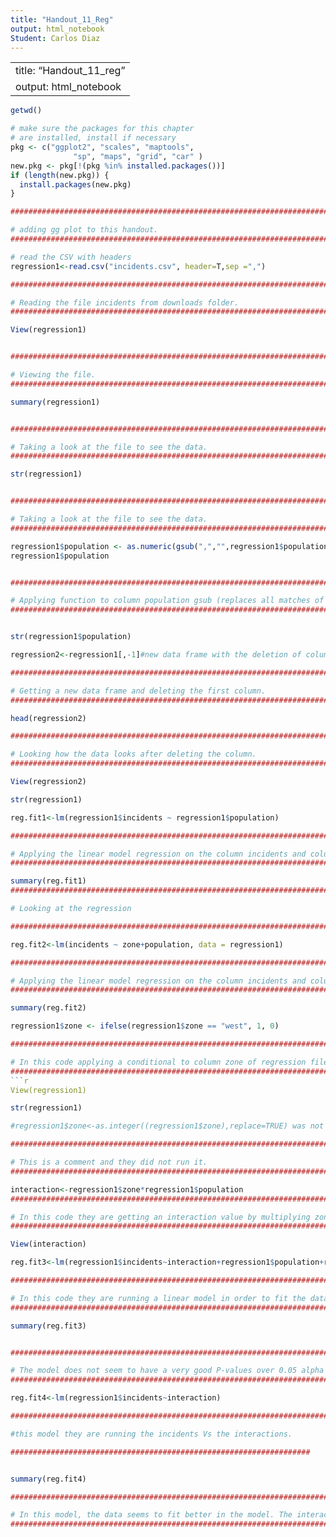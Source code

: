 ---
title: "Handout_11_Reg"
output: html_notebook
Student: Carlos Diaz
---

---
title: "Handout_11_reg"
output: html_notebook
---




```{r}
getwd()
```



```{r}
# make sure the packages for this chapter
# are installed, install if necessary
pkg <- c("ggplot2", "scales", "maptools",
              "sp", "maps", "grid", "car" )
new.pkg <- pkg[!(pkg %in% installed.packages())]
if (length(new.pkg)) {
  install.packages(new.pkg)  
}

#############################################################################

# adding gg plot to this handout. 
#############################################################################
```



```{r}
# read the CSV with headers
regression1<-read.csv("incidents.csv", header=T,sep =",")

#############################################################################

# Reading the file incidents from downloads folder. 
#############################################################################

```



```{r}
View(regression1)


#############################################################################

# Viewing the file. 
#############################################################################

```



```{r}
summary(regression1)


#############################################################################

# Taking a look at the file to see the data.  
#############################################################################

```


```{r}
str(regression1)


#############################################################################

# Taking a look at the file to see the data.  
#############################################################################
```


```{r}
regression1$population <- as.numeric(gsub(",","",regression1$population))
regression1$population


#############################################################################

# Applying function to column population gsub (replaces all matches of a string, if the parameter is a string vector, returns a string vector of the same length and with the same attributes (after possible coercion to character) and saving it in a variable.  
#############################################################################



```

```{r}
str(regression1$population)
```


```{r}
regression2<-regression1[,-1]#new data frame with the deletion of column 1 

#############################################################################

# Getting a new data frame and deleting the first column. 
#############################################################################

```



```{r}
head(regression2)

#############################################################################

# Looking how the data looks after deleting the column. 
#############################################################################

```

```{r}
View(regression2)
```



```{r}
str(regression1)
```



```{r}
reg.fit1<-lm(regression1$incidents ~ regression1$population)

#############################################################################

# Applying the linear model regression on the column incidents and column population 
#############################################################################
```





```{r}
summary(reg.fit1)
#############################################################################

# Looking at the regression 

#############################################################################
```


```{r}
reg.fit2<-lm(incidents ~ zone+population, data = regression1)

#############################################################################

# Applying the linear model regression on the column incidents and columns population and zone and saving it on variable reg.fit2. 
#############################################################################

```



```{r}
summary(reg.fit2)
```



```{r}
regression1$zone <- ifelse(regression1$zone == "west", 1, 0)

#############################################################################

# In this code applying a conditional to column zone of regression file. To bring all values of West to a new varianble as 1 otherwise, bring the value as 0.  
#############################################################################
```{r}
View(regression1)
```



```{r}
str(regression1)
```


```{r}
#regression1$zone<-as.integer((regression1$zone),replace=TRUE) was not necessary

#############################################################################

# This is a comment and they did not run it. 
#############################################################################
```





```{r}
interaction<-regression1$zone*regression1$population
#############################################################################

# In this code they are getting an interaction value by multiplying zone by population.  
#############################################################################


```

```{r}
View(interaction)
```


```{r}
reg.fit3<-lm(regression1$incidents~interaction+regression1$population+regression1$zone)

#############################################################################

# In this code they are running a linear model in order to fit the data of incidents Vs interactions plus population and zone in the population regression. 
#####################################################################################


```



```{r}
summary(reg.fit3)


#############################################################################

# The model does not seem to have a very good P-values over 0.05 alpha and overall the Rsquared is over 50%, therefore, they decided to run the model one more time but dropping a variable. 
#############################################################################


```

```{r}
reg.fit4<-lm(regression1$incidents~interaction)

#############################################################################

#this model they are running the incidents Vs the interactions. 

###################################################################



```


```{r}
summary(reg.fit4)

#############################################################################

# In this model, the data seems to fit better in the model. The interaction seems to have a better P-value at 0.01, which is significant at 0.05 alpha and the Rsquared is on the 38%.  
#############################################################################

```


